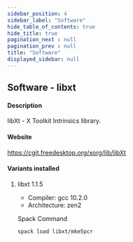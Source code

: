 ```yaml
---
sidebar_position: 4
sidebar_label: "Software"
hide_table_of_contents: true
hide_title: true
pagination_next : null
pagination_prev : null
title: "Software"
displayed_sidebar: null
---
```


## Software - libxt


#### Description
libXt - X Toolkit Intrinsics library.

#### Website
https://cgit.freedesktop.org/xorg/lib/libXt

#### Variants installed

1. libxt 1.1.5

    - Compiler: gcc 10.2.0
    - Architecture: zen2

    Spack Command
    ```bash
    spack load libxt/mke5pcr
    ```
